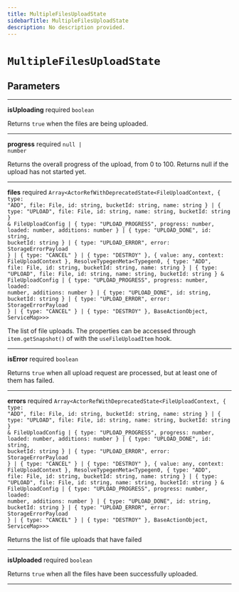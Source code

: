 ```yaml
---
title: MultipleFilesUploadState
sidebarTitle: MultipleFilesUploadState
description: No description provided.
---
```


# `MultipleFilesUploadState`

## Parameters

---

**<span className="parameter-name">isUploading</span>** <span className="optional-status">required</span> <code>boolean</code>

Returns `true` when the files are being uploaded.

---

**<span className="parameter-name">progress</span>** <span className="optional-status">required</span> <code>null &#124; number</code>

Returns the overall progress of the upload, from 0 to 100. Returns null if the upload has not started yet.

---

**<span className="parameter-name">files</span>** <span className="optional-status">required</span> <code>Array&lt;ActorRefWithDeprecatedState&lt;FileUploadContext, &#123; type: "ADD", file: File, id: string, bucketId: string, name: string &#125; &#124; &#123; type: "UPLOAD", file: File, id: string, name: string, bucketId: string &#125; &amp; FileUploadConfig &#124; &#123; type: "UPLOAD_PROGRESS", progress: number, loaded: number, additions: number &#125; &#124; &#123; type: "UPLOAD_DONE", id: string, bucketId: string &#125; &#124; &#123; type: "UPLOAD_ERROR", error: StorageErrorPayload &#125; &#124; &#123; type: "CANCEL" &#125; &#124; &#123; type: "DESTROY" &#125;, &#123; value: any, context: FileUploadContext &#125;, ResolveTypegenMeta&lt;Typegen0, &#123; type: "ADD", file: File, id: string, bucketId: string, name: string &#125; &#124; &#123; type: "UPLOAD", file: File, id: string, name: string, bucketId: string &#125; &amp; FileUploadConfig &#124; &#123; type: "UPLOAD_PROGRESS", progress: number, loaded: number, additions: number &#125; &#124; &#123; type: "UPLOAD_DONE", id: string, bucketId: string &#125; &#124; &#123; type: "UPLOAD_ERROR", error: StorageErrorPayload &#125; &#124; &#123; type: "CANCEL" &#125; &#124; &#123; type: "DESTROY" &#125;, BaseActionObject, ServiceMap&gt;&gt;&gt;</code>

The list of file uploads. The properties can be accessed through `item.getSnapshot()` of with the `useFileUploadItem` hook.

---

**<span className="parameter-name">isError</span>** <span className="optional-status">required</span> <code>boolean</code>

Returns `true` when all upload request are processed, but at least one of them has failed.

---

**<span className="parameter-name">errors</span>** <span className="optional-status">required</span> <code>Array&lt;ActorRefWithDeprecatedState&lt;FileUploadContext, &#123; type: "ADD", file: File, id: string, bucketId: string, name: string &#125; &#124; &#123; type: "UPLOAD", file: File, id: string, name: string, bucketId: string &#125; &amp; FileUploadConfig &#124; &#123; type: "UPLOAD_PROGRESS", progress: number, loaded: number, additions: number &#125; &#124; &#123; type: "UPLOAD_DONE", id: string, bucketId: string &#125; &#124; &#123; type: "UPLOAD_ERROR", error: StorageErrorPayload &#125; &#124; &#123; type: "CANCEL" &#125; &#124; &#123; type: "DESTROY" &#125;, &#123; value: any, context: FileUploadContext &#125;, ResolveTypegenMeta&lt;Typegen0, &#123; type: "ADD", file: File, id: string, bucketId: string, name: string &#125; &#124; &#123; type: "UPLOAD", file: File, id: string, name: string, bucketId: string &#125; &amp; FileUploadConfig &#124; &#123; type: "UPLOAD_PROGRESS", progress: number, loaded: number, additions: number &#125; &#124; &#123; type: "UPLOAD_DONE", id: string, bucketId: string &#125; &#124; &#123; type: "UPLOAD_ERROR", error: StorageErrorPayload &#125; &#124; &#123; type: "CANCEL" &#125; &#124; &#123; type: "DESTROY" &#125;, BaseActionObject, ServiceMap&gt;&gt;&gt;</code>

Returns the list of file uploads that have failed

---

**<span className="parameter-name">isUploaded</span>** <span className="optional-status">required</span> <code>boolean</code>

Returns `true` when all the files have been successfully uploaded.

---
